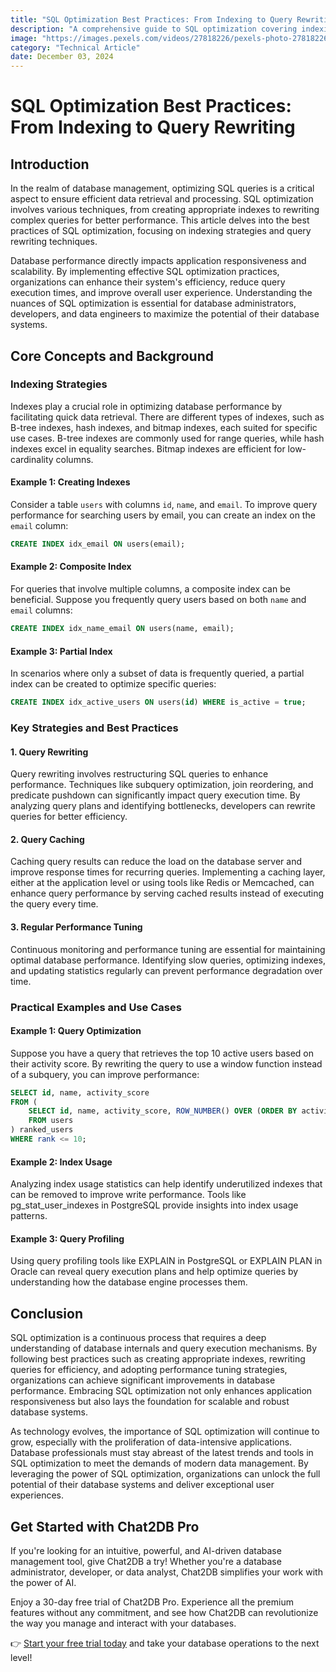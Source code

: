 ```yaml
---
title: "SQL Optimization Best Practices: From Indexing to Query Rewriting"
description: "A comprehensive guide to SQL optimization covering indexing strategies, query rewriting techniques, and best practices for improving database performance."
image: "https://images.pexels.com/videos/27818226/pexels-photo-27818226.jpeg?auto=compress&cs=tinysrgb&dpr=1&w=500"
category: "Technical Article"
date: December 03, 2024
---
```


# SQL Optimization Best Practices: From Indexing to Query Rewriting

## Introduction

In the realm of database management, optimizing SQL queries is a critical aspect to ensure efficient data retrieval and processing. SQL optimization involves various techniques, from creating appropriate indexes to rewriting complex queries for better performance. This article delves into the best practices of SQL optimization, focusing on indexing strategies and query rewriting techniques.

Database performance directly impacts application responsiveness and scalability. By implementing effective SQL optimization practices, organizations can enhance their system's efficiency, reduce query execution times, and improve overall user experience. Understanding the nuances of SQL optimization is essential for database administrators, developers, and data engineers to maximize the potential of their database systems.

## Core Concepts and Background

### Indexing Strategies

Indexes play a crucial role in optimizing database performance by facilitating quick data retrieval. There are different types of indexes, such as B-tree indexes, hash indexes, and bitmap indexes, each suited for specific use cases. B-tree indexes are commonly used for range queries, while hash indexes excel in equality searches. Bitmap indexes are efficient for low-cardinality columns.

#### Example 1: Creating Indexes

Consider a table `users` with columns `id`, `name`, and `email`. To improve query performance for searching users by email, you can create an index on the `email` column:

```sql
CREATE INDEX idx_email ON users(email);
```

#### Example 2: Composite Index

For queries that involve multiple columns, a composite index can be beneficial. Suppose you frequently query users based on both `name` and `email` columns:

```sql
CREATE INDEX idx_name_email ON users(name, email);
```

#### Example 3: Partial Index

In scenarios where only a subset of data is frequently queried, a partial index can be created to optimize specific queries:

```sql
CREATE INDEX idx_active_users ON users(id) WHERE is_active = true;
```

### Key Strategies and Best Practices

#### 1. Query Rewriting

Query rewriting involves restructuring SQL queries to enhance performance. Techniques like subquery optimization, join reordering, and predicate pushdown can significantly impact query execution time. By analyzing query plans and identifying bottlenecks, developers can rewrite queries for better efficiency.

#### 2. Query Caching

Caching query results can reduce the load on the database server and improve response times for recurring queries. Implementing a caching layer, either at the application level or using tools like Redis or Memcached, can enhance query performance by serving cached results instead of executing the query every time.

#### 3. Regular Performance Tuning

Continuous monitoring and performance tuning are essential for maintaining optimal database performance. Identifying slow queries, optimizing indexes, and updating statistics regularly can prevent performance degradation over time.

### Practical Examples and Use Cases

#### Example 1: Query Optimization

Suppose you have a query that retrieves the top 10 active users based on their activity score. By rewriting the query to use a window function instead of a subquery, you can improve performance:

```sql
SELECT id, name, activity_score
FROM (
    SELECT id, name, activity_score, ROW_NUMBER() OVER (ORDER BY activity_score DESC) AS rank
    FROM users
) ranked_users
WHERE rank <= 10;
```

#### Example 2: Index Usage

Analyzing index usage statistics can help identify underutilized indexes that can be removed to improve write performance. Tools like pg_stat_user_indexes in PostgreSQL provide insights into index usage patterns.

#### Example 3: Query Profiling

Using query profiling tools like EXPLAIN in PostgreSQL or EXPLAIN PLAN in Oracle can reveal query execution plans and help optimize queries by understanding how the database engine processes them.

## Conclusion

SQL optimization is a continuous process that requires a deep understanding of database internals and query execution mechanisms. By following best practices such as creating appropriate indexes, rewriting queries for efficiency, and adopting performance tuning strategies, organizations can achieve significant improvements in database performance. Embracing SQL optimization not only enhances application responsiveness but also lays the foundation for scalable and robust database systems.

As technology evolves, the importance of SQL optimization will continue to grow, especially with the proliferation of data-intensive applications. Database professionals must stay abreast of the latest trends and tools in SQL optimization to meet the demands of modern data management. By leveraging the power of SQL optimization, organizations can unlock the full potential of their database systems and deliver exceptional user experiences.


## Get Started with Chat2DB Pro

If you're looking for an intuitive, powerful, and AI-driven database management tool, give Chat2DB a try! Whether you're a database administrator, developer, or data analyst, Chat2DB simplifies your work with the power of AI.

Enjoy a 30-day free trial of Chat2DB Pro. Experience all the premium features without any commitment, and see how Chat2DB can revolutionize the way you manage and interact with your databases.

👉 [Start your free trial today](https://chat2db.ai/pricing) and take your database operations to the next level!
